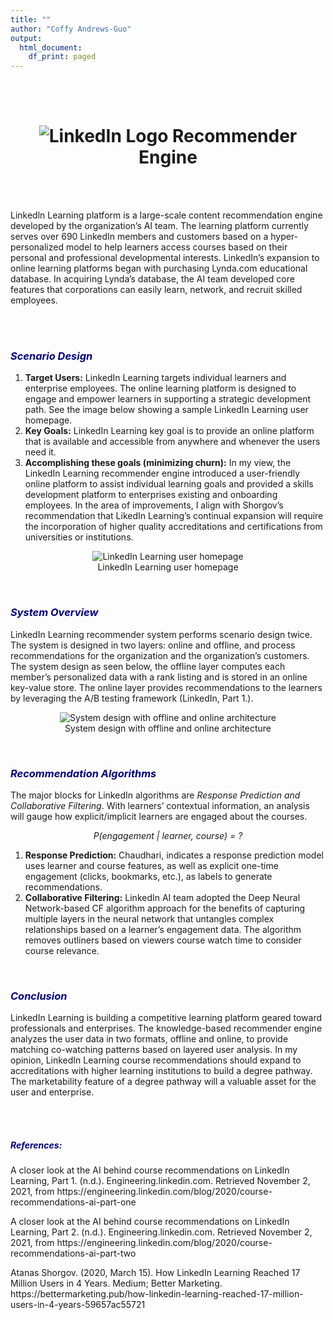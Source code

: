 ```yaml
---
title: ""
author: "Coffy Andrews-Guo"
output:
  html_document:
    df_print: paged
---
```

<br><br>

<body>
  <center><h1>![LinkedIn Logo](https://github.com/candrewxs/D607_LinkedIn/blob/main/Data/LinkedInlogo.png?raw=true) <b>Recommender Engine</b></h1></center>


<br>  
  <p>Linkedln Learning platform is a large-scale content recommendation engine developed by the organization's AI team. The learning platform currently serves over 690 LinkedIn members and customers based on a hyper-personalized model to help learners access courses based on their personal and professional developmental interests. LinkedIn’s expansion to online learning platforms began with purchasing Lynda.com educational database. In acquiring Lynda’s database, the AI team developed core features that corporations can easily learn, network, and recruit skilled employees.</p> 

<br>  
  <h3><font color = "navy">*Scenario Design*</font></h3>
  <ol>
  <li>	**Target Users:** LinkedIn Learning targets individual learners and enterprise employees.  The online learning platform is designed to engage and empower learners in supporting a strategic development path. See the image below showing a sample LinkedIn Learning user homepage.</li>
  <li> **Key Goals:** LinkedIn Learning key goal is to provide an online platform that is available and accessible from anywhere and whenever the users need it.</li> 
  <li> **Accomplishing these goals (minimizing churn):** In my view, the LinkedIn Learning recommender engine introduced a user-friendly online platform to assist individual learning goals and provided a skills development platform to enterprises existing and onboarding employees. In the area of improvements, I align with Shorgov’s recommendation that LikedIn Learning's continual expansion will require the incorporation of higher quality accreditations and certifications from universities or institutions.</li>
  </ol>
  </p>  

<center>![LinkedIn Learning user homepage](https://github.com/candrewxs/D607_LinkedIn/blob/main/ai-course-recommendations-1.jpg?raw=true)</center>

<br>
<h3><font color = "navy">*System Overview*</font></h3>
<p>LinkedIn Learning recommender system performs scenario design twice. The system is designed in two layers: online and offline, and process recommendations for the organization and the organization's customers. The system design as seen below, the offline layer computes each member's personalized data with a rank listing and is stored in an online key-value store. The online layer provides recommendations to the learners by leveraging the A/B testing framework (LinkedIn, Part 1.).</p>
<center>![System design with offline and online architecture](https://github.com/candrewxs/D607_LinkedIn/blob/main/LinkedIn%20System%20Overview.PNG?raw=true)</center>

<br>
<h3><font color = "navy">*Recommendation Algorithms*</font></h3>
<p>The major blocks for LinkedIn algorithms are <i>Response Prediction and Collaborative Filtering</i>. With learners' contextual information, an analysis will gauge how explicit/implicit learners are engaged about the courses.   
<center><p><i>P(engagement | learner, course) = ?</i></p></center>
<ol>
<li>	**Response Prediction:**
Chaudhari, indicates a response prediction model uses learner and course features, as well as explicit one-time engagement (clicks, bookmarks, etc.), as labels to generate recommendations.</li> 
<li>	**Collaborative Filtering:**
LinkedIn AI team adopted the Deep Neural Network-based CF algorithm approach for the benefits of capturing multiple layers in the neural network that untangles complex relationships based on a learner’s engagement data. The algorithm removes outliners based on viewers course watch time to consider course relevance.</li></ol> 

<br>
<h3><font color = "navy">*Conclusion*</font></h3>
<p>LinkedIn Learning is building a competitive learning platform geared toward professionals and enterprises. The knowledge-based recommender engine analyzes the user data in two formats, offline and online, to provide matching co-watching patterns based on layered user analysis. In my opinion, LinkedIn Learning course recommendations should expand to accreditations with higher learning institutions to build a degree pathway. The marketability feature of a degree pathway will a valuable asset for the user and enterprise.</p>

<br><br>
<h5><font color = "navy">*References:*</font></h5>
 
<p>A closer look at the AI behind course recommendations on LinkedIn Learning, Part 1. (n.d.). Engineering.linkedin.com. Retrieved November 2, 2021, from https://engineering.linkedin.com/blog/2020/course-recommendations-ai-part-one

A closer look at the AI behind course recommendations on LinkedIn Learning, Part 2. (n.d.). Engineering.linkedin.com. Retrieved November 2, 2021, from https://engineering.linkedin.com/blog/2020/course-recommendations-ai-part-two

Atanas Shorgov. (2020, March 15). How LinkedIn Learning Reached 17 Million Users in 4 Years. Medium; Better Marketing. https://bettermarketing.pub/how-linkedin-learning-reached-17-million-users-in-4-years-59657ac55721</p>

</body>